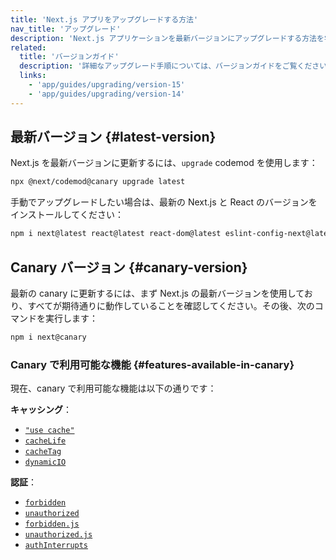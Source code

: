 ```yaml
---
title: 'Next.js アプリをアップグレードする方法'
nav_title: 'アップグレード'
description: 'Next.js アプリケーションを最新バージョンにアップグレードする方法を学びます。'
related:
  title: 'バージョンガイド'
  description: '詳細なアップグレード手順については、バージョンガイドをご覧ください。'
  links:
    - 'app/guides/upgrading/version-15'
    - 'app/guides/upgrading/version-14'
---
```


## 最新バージョン {#latest-version}

Next.js を最新バージョンに更新するには、`upgrade` codemod を使用します：

```bash title="Terminal"
npx @next/codemod@canary upgrade latest
```

手動でアップグレードしたい場合は、最新の Next.js と React のバージョンをインストールしてください：

```bash title="Terminal"
npm i next@latest react@latest react-dom@latest eslint-config-next@latest
```

## Canary バージョン {#canary-version}

最新の canary に更新するには、まず Next.js の最新バージョンを使用しており、すべてが期待通りに動作していることを確認してください。その後、次のコマンドを実行します：

```bash title="Terminal"
npm i next@canary
```

### Canary で利用可能な機能 {#features-available-in-canary}

現在、canary で利用可能な機能は以下の通りです：

**キャッシング**：

- [`"use cache"`](/docs/app/api-reference/directives/use-cache)
- [`cacheLife`](/docs/app/api-reference/functions/cacheLife)
- [`cacheTag`](/docs/app/api-reference/functions/cacheTag)
- [`dynamicIO`](/docs/app/api-reference/config/next-config-js/dynamicIO)

**認証**：

- [`forbidden`](/docs/app/api-reference/functions/forbidden)
- [`unauthorized`](/docs/app/api-reference/functions/unauthorized)
- [`forbidden.js`](/docs/app/api-reference/file-conventions/forbidden)
- [`unauthorized.js`](/docs/app/api-reference/file-conventions/unauthorized)
- [`authInterrupts`](/docs/app/api-reference/config/next-config-js/authInterrupts)
